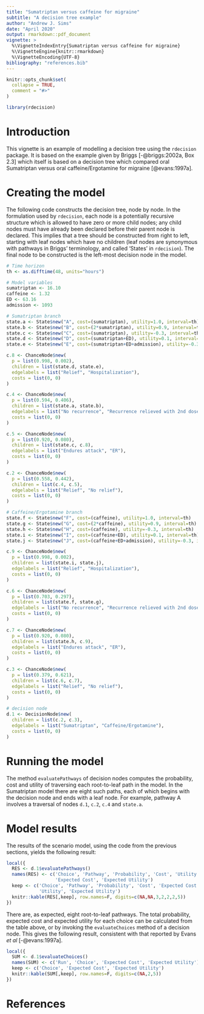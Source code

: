 ```yaml
---
title: "Sumatriptan versus caffeine for migraine"
subtitle: "A decision tree example"
author: "Andrew J. Sims"
date: "April 2020"
output: rmarkdown::pdf_document
vignette: >
  %\VignetteIndexEntry{Sumatriptan versus caffeine for migraine}
  %\VignetteEngine{knitr::rmarkdown}
  %\VignetteEncoding{UTF-8}
bibliography: "references.bib"
---
```

```r
knitr::opts_chunk$set(
  collapse = TRUE,
  comment = "#>"
)
```

```r
library(rdecision)
```

# Introduction
This vignette is an example of modelling a decision tree using the `rdecision`
package. It is based on the example given by Briggs [-@briggs:2002a, Box 2.3] 
which itself is based on a decision tree which compared oral Sumatriptan versus
oral caffeine/Ergotamine for migraine [@evans:1997a].

# Creating the model
The following code constructs the decision tree, node by node. In the
formulation used by `rdecision`, each node is a potentially recursive
structure which is allowed to have zero or more child nodes; any child
nodes must have already been declared before their parent node is declared.
This implies that a tree should be constructed from right to left, starting
with leaf nodes which have no children (leaf nodes are synonymous with
pathways in Briggs' terminology, and called 'States' in `rdecision`). The
final node to be constructed is the left-most decision node in the model.

```r
# Time horizon
th <- as.difftime(48, units="hours")

# Model variables
sumatriptan <- 16.10
caffeine <- 1.32
ED <- 63.16
admission <- 1093

# Sumatriptan branch
state.a <- State$new("A", cost=(sumatriptan), utility=1.0, interval=th)
state.b <- State$new("B", cost=(2*sumatriptan), utility=0.9, interval=th)
state.c <- State$new("C", cost=(sumatriptan), utility=-0.3, interval=th)
state.d <- State$new("D", cost=(sumatriptan+ED), utility=0.1, interval=th)
state.e <- State$new("E", cost=(sumatriptan+ED+admission), utility=-0.3, interval=th)

c.8 <- ChanceNode$new(
  p = list(0.998, 0.002),
  children = list(state.d, state.e),
  edgelabels = list("Relief", "Hospitalization"),
  costs = list(0, 0)
)

c.4 <- ChanceNode$new(
  p = list(0.594, 0.406),
  children = list(state.a, state.b),
  edgelabels = list("No recurrence", "Recurrence relieved with 2nd dose"),
  costs = list(0, 0)
)

c.5 <- ChanceNode$new(
  p = list(0.920, 0.080),
  children = list(state.c, c.8),
  edgelabels = list("Endures attack", "ER"),
  costs = list(0, 0)
)

c.2 <- ChanceNode$new(
  p = list(0.558, 0.442),
  children = list(c.4, c.5),
  edgelabels = list("Relief", "No relief"),
  costs = list(0, 0)
)

# Caffeine/Ergotamine branch
state.f <- State$new("F", cost=(caffeine), utility=1.0, interval=th)
state.g <- State$new("G", cost=(2*caffeine), utility=0.9, interval=th)
state.h <- State$new("H", cost=(caffeine), utility=-0.3, interval=th)
state.i <- State$new("I", cost=(caffeine+ED), utility=0.1, interval=th)
state.j <- State$new("J", cost=(caffeine+ED+admission), utility=-0.3, interval=th)

c.9 <- ChanceNode$new(
  p = list(0.998, 0.002),
  children = list(state.i, state.j),
  edgelabels = list("Relief", "Hospitalization"),
  costs = list(0, 0)
)

c.6 <- ChanceNode$new(
  p = list(0.703, 0.297),
  children = list(state.f, state.g),
  edgelabels = list("No recurrence", "Recurrence relieved with 2nd dose"),
  costs = list(0, 0)
)

c.7 <- ChanceNode$new(
  p = list(0.920, 0.080),
  children = list(state.h, c.9),
  edgelabels = list("Endures attack", "ER"),
  costs = list(0, 0)
)

c.3 <- ChanceNode$new(
  p = list(0.379, 0.621),
  children = list(c.6, c.7),
  edgelabels = list("Relief", "No relief"),
  costs = list(0, 0)
)

# decision node
d.1 <- DecisionNode$new(
  children = list(c.2, c.3),
  edgelabels = list("Sumatriptan", "Caffeine/Ergotamine"),
  costs = list(0, 0)
)
```

# Running the model
The method `evaluatePathways` of decision nodes computes
the probability, cost and utility of traversing each root-to-leaf path
in the model. In the Sumatriptan model there are eight such paths, each 
of which begins with the decision node and ends with a leaf node. For example,
pathway A involves a traversal of nodes `d.1`, `c.2`, `c.4` and
`state.a`. 

# Model results
The results of the scenario model, using the code from the previous sections,
yields the following result:
```r
local({
  RES <- d.1$evaluatePathways()
  names(RES) <- c('Choice', 'Pathway', 'Probability', 'Cost', 'Utility',
                  'Expected Cost', 'Expected Utility')
  keep <- c('Choice', 'Pathway', 'Probability', 'Cost', 'Expected Cost',
            'Utility', 'Expected Utility')
  knitr::kable(RES[,keep], row.names=F, digits=c(NA,NA,3,2,2,2,5))
})
```

There are, as expected, eight root-to-leaf pathways. The total probability, expected
cost and expected utility for each choice can be calculated from the table above, or
by invoking the `evaluateChoices` method of a decision node. This 
gives the following result, consistent with that reported by
Evans *et al* [-@evans:1997a].

```r
local({
  SUM <- d.1$evaluateChoices()
  names(SUM) <- c('Run', 'Choice', 'Expected Cost', 'Expected Utility')
  keep <- c('Choice', 'Expected Cost', 'Expected Utility')
  knitr::kable(SUM[,keep], row.names=F, digits=c(NA,2,5))
})
```


# References
